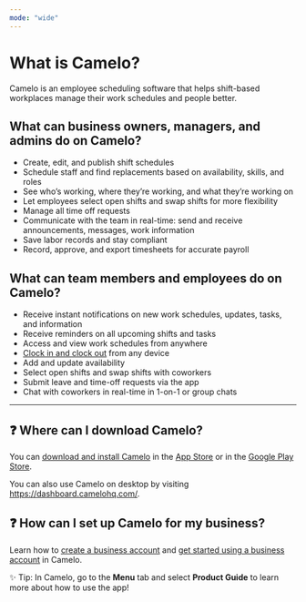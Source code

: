 ```yaml
---
mode: "wide"
---
```


# **What is Camelo?**

Camelo is an employee scheduling software that helps shift-based workplaces manage their work schedules and people better.

## **What can business owners, managers, and admins do on Camelo?**

- Create, edit, and publish shift schedules
- Schedule staff and find replacements based on availability, skills, and roles
- See who’s working, where they’re working, and what they’re working on
- Let employees select open shifts and swap shifts for more flexibility
- Manage all time off requests
- Communicate with the team in real-time: send and receive announcements, messages, work information
- Save labor records and stay compliant
- Record, approve, and export timesheets for accurate payroll

## **What can team members and employees do on Camelo?**

- Receive instant notifications on new work schedules, updates, tasks, and information
- Receive reminders on all upcoming shifts and tasks
- Access and view work schedules from anywhere
- [<u>Clock in and clock out</u>](https://help.camelohq.com/articles/guide/time-attendance-tracking/intro-to-time-clock/clock-in-and-clock-out-of-shift/) from any device
- Add and update availability
- Select open shifts and swap shifts with coworkers
- Submit leave and time-off requests via the app
- Chat with coworkers in real-time in 1-on-1 or group chats

---

## **❓ Where can I download Camelo?**

You can [<u>download and install Camelo</u>](https://help.camelohq.com/articles/guide/getting-started/download-camelo/) in the [<u>App Store</u>](https://apps.apple.com/app/camelo-work-schedule-maker/id1577132228) or in the [<u>Google Play Store</u>](https://play.google.com/store/apps/details?id=com.camelo).

You can also use Camelo on desktop by visiting [<u>https://dashboard.camelohq.com/</u>](https://dashboard.camelohq.com/).

## **❓ How can I set up Camelo for my business?**

Learn how to [<u>create a business account</u>](https://help.camelohq.com/articles/guide/getting-started/sign-up-for-a-business-account/) and [<u>get started using a business account</u>](https://help.camelohq.com/articles/guide/getting-started/quick-start-guide-for-business-owners-managers-admins/) in Camelo.

✨ Tip: In Camelo, go to the **Menu** tab and select **Product Guide** to learn more about how to use the app\!